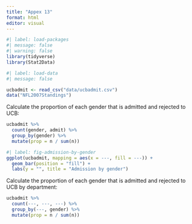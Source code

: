 ```yaml
---
title: "Appex 13"
format: html
editor: visual
---
```


```r
#| label: load-packages
#| message: false
#| warning: false
library(tidyverse)
library(Stat2Data)
```

```r
#| label: load-data
#| message: false

ucbadmit <- read_csv("data/ucbadmit.csv")
data("NFL2007Standings")

```

Calculate the proportion of each gender that is admitted and rejected to UCB:

```r
ucbadmit %>%
  count(gender, admit) %>%
  group_by(gender) %>%
  mutate(prop = n / sum(n))
```

```r
#| label: fig-admission-by-gender
ggplot(ucbadmit, mapping = aes(x = ---, fill = ---)) +
  geom_bar(position = "fill") + 
  labs(y = "", title = "Admission by gender")
```

Calculate the proportion of each gender that is admitted and rejected to UCB by department:

```r
ucbadmit %>%
  count(---, ---, ---) %>%
  group_by(---, gender) %>%
  mutate(prop = n / sum(n))
```
